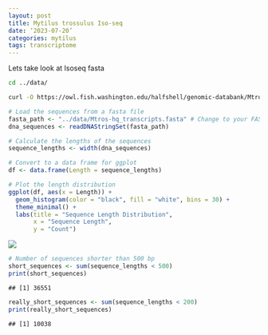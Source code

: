 ```yaml
---
layout: post
title: Mytilus trossulus Iso-seq
date: ‘2023-07-20’
categories: mytilus
tags: transcriptome
---
```



Lets take look at Isoseq fasta

``` bash
cd ../data/

curl -O https://owl.fish.washington.edu/halfshell/genomic-databank/Mtros-hq_transcripts.fasta
```

``` r
# Load the sequences from a fasta file
fasta_path <- "../data/Mtros-hq_transcripts.fasta" # Change to your FASTA file path
dna_sequences <- readDNAStringSet(fasta_path)

# Calculate the lengths of the sequences
sequence_lengths <- width(dna_sequences)

# Convert to a data frame for ggplot
df <- data.frame(Length = sequence_lengths)

# Plot the length distribution
ggplot(df, aes(x = Length)) + 
  geom_histogram(color = "black", fill = "white", bins = 30) +
  theme_minimal() +
  labs(title = "Sequence Length Distribution",
       x = "Sequence Length",
       y = "Count")
```

<img src="http://gannet.fish.washington.edu/seashell/snaps/Monosnap_PSMFC-mytilus-byssus-pilot__RStudio_Server_2023-07-20_10-54-50.png" style="display: block; margin: auto;" />

``` r
# Number of sequences shorter than 500 bp
short_sequences <- sum(sequence_lengths < 500)
print(short_sequences)
```

    ## [1] 36551

``` r
really_short_sequences <- sum(sequence_lengths < 200)
print(really_short_sequences)
```

    ## [1] 10038

